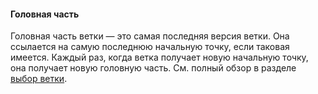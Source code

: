 #### Головная часть
Головная часть ветки — это самая последняя версия ветки.
Она ссылается на самую последнюю начальную точку, если таковая имеется.
Каждый раз, когда ветка получает новую начальную точку, она получает новую головную часть.
См. полный обзор в разделе [выбор ветки](/ru/docs/explanation/branch-selection/).